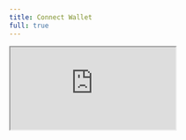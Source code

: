 ```yaml
---
title: Connect Wallet
full: true
---
```


<iframe
  src="https://codesandbox.io/embed/black-pine-s5mby?codemirror=1&fontsize=14&hidenavigation=1&module=%2Fpages%2Findex.tsx&theme=dark"
  style={{
    width: '100%',
    height: '100%',
    border: 0,
    overflow: 'hidden',
    background: 'rgb(21, 21, 21)',
  }}
  title="Connect Wallet"
  allow="accelerometer; ambient-light-sensor; camera; encrypted-media; geolocation; gyroscope; hid; microphone; midi; payment; usb; vr; xr-spatial-tracking"
  sandbox="allow-autoplay allow-forms allow-modals allow-popups allow-presentation allow-same-origin allow-scripts"
/>
